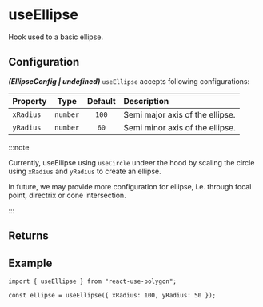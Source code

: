 ---
---


# useEllipse

Hook used to a basic ellipse.

<SimpleUseEllipse />

## Configuration

**_(EllipseConfig | undefined)_** `useEllipse` accepts following configurations:

| Property  |   Type   | Default | Description                     |
| :-------- | :------: | :-----: | :------------------------------ |
| `xRadius` | `number` |  `100`  | Semi major axis of the ellipse. |
| `yRadius` | `number` |  `60`   | Semi minor axis of the ellipse. |

<PrimitiveConfig />

:::note

Currently, useEllipse using `useCircle` undeer the hood by scaling the circle using `xRadius` and `yRadius` to create an ellipse.

In future, we may provide more configuration for ellipse, i.e. through focal point, directrix or cone intersection.

:::

## Returns

<PrimitiveReturns configType="EllipseConfig" />

## Example

```tsx
import { useEllipse } from "react-use-polygon";

const ellipse = useEllipse({ xRadius: 100, yRadius: 50 });
```
